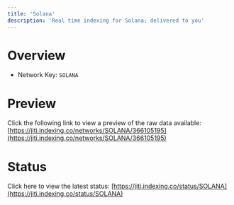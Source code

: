 ```yaml
---
title: 'Solana'
description: 'Real time indexing for Solana; delivered to you'
---
```


# Overview
- Network Key: `SOLANA`

# Preview
Click the following link to view a preview of the raw data available: [https://jiti.indexing.co/networks/SOLANA/366105195](https://jiti.indexing.co/networks/SOLANA/366105195)

# Status
Click here to view the latest status: [https://jiti.indexing.co/status/SOLANA](https://jiti.indexing.co/status/SOLANA)
